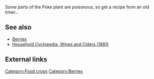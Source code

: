 Some parts of the Poke plant are poisonous, so get a recipe from an old timer...

== See also ==
*[[Berries]]
*[[Wines|Household Cyclopedia, Wines and Ciders (1881)]]

== External links ==

[[Category:Food crops]]
[[Category:Berries]]